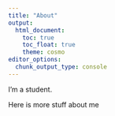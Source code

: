 ```yaml
---
title: "About"
output:
  html_document:
    toc: true
    toc_float: true
    theme: cosmo 
editor_options: 
  chunk_output_type: console
---
```


I'm a student.

Here is more stuff about me 

